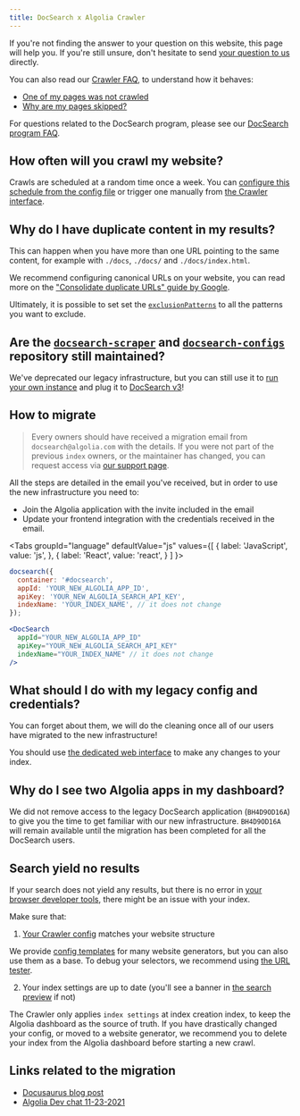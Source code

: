 ```yaml
---
title: DocSearch x Algolia Crawler
---
```



If you're not finding the answer to your question on this website, this page will help you. If you're still unsure, don't hesitate to send [your question to us][1] directly.

You can also read our [Crawler FAQ](https://www.algolia.com/doc/tools/crawler/troubleshooting/faq), to understand how it behaves:

- [One of my pages was not crawled](https://www.algolia.com/doc/tools/crawler/troubleshooting/faq/#one-of-my-pages-was-not-crawled)
- [Why are my pages skipped?](https://www.algolia.com/doc/tools/crawler/troubleshooting/faq/#when-are-pages-skipped-or-ignored)

For questions related to the DocSearch program, please see our [DocSearch program FAQ](/docs/DocSearch-program).

## How often will you crawl my website?

Crawls are scheduled at a random time once a week. You can [configure this schedule from the config file](https://www.algolia.com/doc/tools/crawler/apis/configuration/schedule/) or trigger one manually from [the Crawler interface][2].

## Why do I have duplicate content in my results?

This can happen when you have more than one URL pointing to the same content, for example with `./docs`, `./docs/` and `./docs/index.html`.

We recommend configuring canonical URLs on your website, you can read more on the ["Consolidate duplicate URLs" guide by Google](https://developers.google.com/search/docs/advanced/crawling/consolidate-duplicate-urls).

Ultimately, it is possible to set set the [`exclusionPatterns`](https://www.algolia.com/doc/tools/crawler/apis/configuration/exclusion-patterns/) to all the patterns you want to exclude.

## Are the [`docsearch-scraper`](https://github.com/algolia/docsearch-scraper) and [`docsearch-configs`](https://github.com/algolia/docsearch-configs) repository still maintained?

We've deprecated our legacy infrastructure, but you can still use it to [run your own instance](/docs/legacy/run-your-own) and plug it to [DocSearch v3](/docs/DocSearch-v3)!

## How to migrate

> Every owners should have received a migration email from `docsearch@algolia.com` with the details. If you were not part of the previous `index` owners, or the maintainer has changed, you can request access via [our support page](https://www.algolia.com/support/).

All the steps are detailed in the email you've received, but in order to use the new infrastructure you need to:

- Join the Algolia application with the invite included in the email
- Update your frontend integration with the credentials received in the email.

<Tabs
  groupId="language"
  defaultValue="js"
  values={[
    { label: 'JavaScript', value: 'js', },
    { label: 'React', value: 'react', }
  ]
}>
<TabItem value="js">

```js app.js
docsearch({
  container: '#docsearch',
  appId: 'YOUR_NEW_ALGOLIA_APP_ID',
  apiKey: 'YOUR_NEW_ALGOLIA_SEARCH_API_KEY',
  indexName: 'YOUR_INDEX_NAME', // it does not change
});
```

</TabItem>

<TabItem value="react">

```jsx App.js
<DocSearch
  appId="YOUR_NEW_ALGOLIA_APP_ID"
  apiKey="YOUR_NEW_ALGOLIA_SEARCH_API_KEY"
  indexName="YOUR_INDEX_NAME" // it does not change
/>
```

</TabItem>

</Tabs>

## What should I do with my legacy config and credentials?

You can forget about them, we will do the cleaning once all of our users have migrated to the new infrastructure!

You should use [the dedicated web interface][2] to make any changes to your index.

## Why do I see two Algolia apps in my dashboard?

We did not remove access to the legacy DocSearch application (`BH4D9OD16A`) to give you the time to get familiar with our new infrastructure. `BH4D9OD16A` will remain available until the migration has been completed for all the DocSearch users.

## Search yield no results

If your search does not yield any results, but there is no error in [your browser developer tools](https://developer.mozilla.org/en-US/docs/Learn/Common_questions/What_are_browser_developer_tools), there might be an issue with your index.

Make sure that:

1. [Your Crawler config](/docs/record-extractor) matches your website structure

We provide [config templates](/docs/templates) for many website generators, but you can also use them as a base. To debug your selectors, we recommend using [the URL tester](/docs/manage-your-crawls/#url-tester).

2. Your index settings are up to date (you'll see a banner in [the search preview](/docs/manage-your-crawls/#search-preview) if not)

The Crawler only applies `index settings` at index creation index, to keep the Algolia dashboard as the source of truth. If you have drastically changed your config, or moved to a website generator, we recommend you to delete your index from the Algolia dashboard before starting a new crawl.

## Links related to the migration

- [Docusaurus blog post](https://docusaurus.io/blog/2021/11/21/algolia-docsearch-migration)
- [Algolia Dev chat 11-23-2021](https://www.youtube.com/watch?v=htsjpojpKtc&t=2404s)

[1]: mailto:docsearch@algolia.com
[2]: https://crawler.algolia.com/
